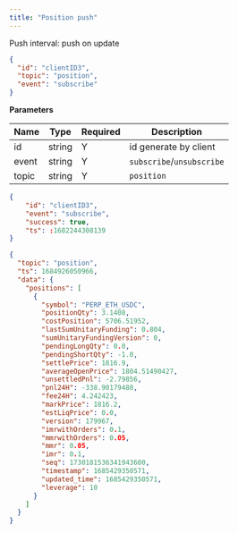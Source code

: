 ```yaml
---
title: "Position push"
---
```


Push interval: push on update

```json
{
  "id": "clientID3",
  "topic": "position",
  "event": "subscribe"
}
```

**Parameters**

| Name  | Type   | Required | Description               |
| ----- | ------ | -------- | ------------------------- |
| id    | string | Y        | id generate by client     |
| event | string | Y        | `subscribe`/`unsubscribe` |
| topic | string | Y        | `position`                |

<RequestExample>

```json Response
{
    "id": "clientID3",
    "event": "subscribe",
    "success": true,
    "ts": :1682244308139
}
```

</RequestExample>

<ResponseExample>

```json Subscribed Message
{
  "topic": "position",
  "ts": 1684926050966,
  "data": {
    "positions": [
      {
        "symbol": "PERP_ETH_USDC",
        "positionQty": 3.1408,
        "costPosition": 5706.51952,
        "lastSumUnitaryFunding": 0.804,
        "sumUnitaryFundingVersion": 0,
        "pendingLongQty": 0.0,
        "pendingShortQty": -1.0,
        "settlePrice": 1816.9,
        "averageOpenPrice": 1804.51490427,
        "unsettledPnl": -2.79856,
        "pnl24H": -338.90179488,
        "fee24H": 4.242423,
        "markPrice": 1816.2,
        "estLiqPrice": 0.0,
        "version": 179967,
        "imrwithOrders": 0.1,
        "mmrwithOrders": 0.05,
        "mmr": 0.05,
        "imr": 0.1,
        "seq": 1730181536341943600,
        "timestamp": 1685429350571,
        "updated_time": 1685429350571,
        "leverage": 10
      }
    ]
  }
}
```

</ResponseExample>
